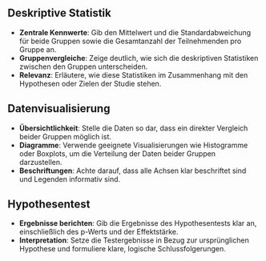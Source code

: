 ## Deskriptive Statistik
- **Zentrale Kennwerte**: Gib den Mittelwert und die Standardabweichung für beide Gruppen sowie die Gesamtanzahl der Teilnehmenden pro Gruppe an.  
- **Gruppenvergleiche**: Zeige deutlich, wie sich die deskriptiven Statistiken zwischen den Gruppen unterscheiden.  
- **Relevanz**: Erläutere, wie diese Statistiken im Zusammenhang mit den Hypothesen oder Zielen der Studie stehen.

## Datenvisualisierung
- **Übersichtlichkeit**: Stelle die Daten so dar, dass ein direkter Vergleich beider Gruppen möglich ist.  
- **Diagramme**: Verwende geeignete Visualisierungen wie Histogramme oder Boxplots, um die Verteilung der Daten beider Gruppen darzustellen.  
- **Beschriftungen**: Achte darauf, dass alle Achsen klar beschriftet sind und Legenden informativ sind.

## Hypothesentest
- **Ergebnisse berichten**: Gib die Ergebnisse des Hypothesentests klar an, einschließlich des p-Werts und der Effektstärke.  
- **Interpretation**: Setze die Testergebnisse in Bezug zur ursprünglichen Hypothese und formuliere klare, logische Schlussfolgerungen.
